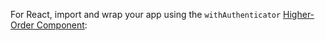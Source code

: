 For React, import and wrap your app using the `withAuthenticator`
[Higher-Order Component](https://reactjs.org/docs/higher-order-components.html):

```js{1,16} file=../../../../../../examples/next/pages/ui/components/authenticator/withAuthenticator/index.page.tsx

```
